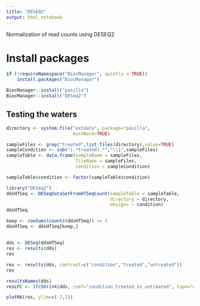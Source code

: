 ```yaml
---
title: "DESEQ2"
output: html_notebook
---
```


Normalization of read counts using DESEQ2

# Install packages

```r
if (!requireNamespace("BiocManager", quietly = TRUE))
    install.packages("BiocManager")

BiocManager::install("pasilla")
BiocManager::install("DESeq2")

```

## Testing the waters

```r

directory <- system.file("extdata", package="pasilla",
                         mustWork=TRUE)

sampleFiles <- grep("treated",list.files(directory),value=TRUE)
sampleCondition <- sub("(.*treated).*","\\1",sampleFiles)
sampleTable <- data.frame(sampleName = sampleFiles,
                          fileName = sampleFiles,
                          condition = sampleCondition)

sampleTable$condition <- factor(sampleTable$condition)

library("DESeq2")
ddsHTSeq <- DESeqDataSetFromHTSeqCount(sampleTable = sampleTable,
                                       directory = directory,
                                       design= ~ condition)
ddsHTSeq

keep <- rowSums(counts(ddsHTSeq)) >= 5
ddsHTSeq <- ddsHTSeq[keep,]

```


##

```r

dds <- DESeq(ddsHTSeq)
res <- results(dds)
res

res <- results(dds, contrast=c("condition","treated","untreated"))
res

resultsNames(dds)
resLFC <- lfcShrink(dds, coef="condition_treated_vs_untreated", type="apeglm")

plotMA(res, ylim=c(-2,2))


```


##
